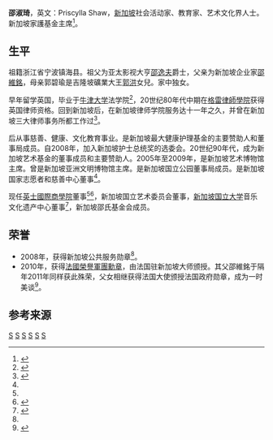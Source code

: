 '''邵淑琦'''，英文：Priscylla Shaw，[[新加坡|新加坡]]社会活动家、教育家、艺术文化界人士。新加坡家護基金主席<ref>{{cite web |url=http://www.hnf.org.sg/about-us/board-of-management |title=Ms Priscylla Shaw President |publisher=Home Nursing Foundation |author=Board of Management |accessdate=2015-06-26 |archive-date=2015-07-15 |archive-url=https://web.archive.org/web/20150715175034/http://www.hnf.org.sg/about-us/board-of-management |dead-url=no }}</ref>。

==生平==

祖籍浙江省宁波镇海县。祖父为亚太影视大亨[[邵逸夫|邵逸夫]]爵士，父亲为新加坡企业家[[邵維銘|邵維銘]]，母亲郭碧瑜是吉隆坡礦業大王[[郭洪|郭洪]]女兒。家中独女。 

早年留学英国，毕业于[[牛津大学|牛津大学]]法学院<ref>{{cite web |url=https://www.stcatz.ox.ac.uk/sites/default/files/The%20Year%202009.pdf |title=The Year 2009 |publisher=St Catherine’s College |author=University of Oxford |deadurl=yes |archiveurl=https://web.archive.org/web/20131018191842/http://www.stcatz.ox.ac.uk/sites/default/files/The%20Year%202009.pdf |archivedate=2013-10-18 }}</ref>，20世纪80年代中期在[[格雷律師學院|格雷律師學院]]获得英国律师资格。回到新加坡后，在新加坡律师学院服务达十一年之久，并曾在新加坡三大律师事务所都工作过<ref name="Shaw INSEAD">{{cite web |url=http://about.insead.edu/constituencies/priscylla_shaw.cfm |title=Priscylla Shaw - Board of Directors |publisher=INSEAD |author=about INSEAD |deadurl=yes |archiveurl=https://web.archive.org/web/20160304074017/http://about.insead.edu/constituencies/priscylla_shaw.cfm |archivedate=2016-03-04 }}</ref>。

后从事慈善、健康、文化教育事业。是新加坡最大健康护理基金的主要赞助人和董事局成员。自2008年，加入新加坡护士总统奖的选委会。20世纪90年代，成为新加坡艺术基金的董事成员和主要赞助人。2005年至2009年，是新加坡艺术博物馆主席。曾是新加坡亚洲文明博物馆主席。是新加坡国立公园董事局成员。是新加坡国家志愿者和慈善中心董事<ref name="Shaw INSEAD"/>。

现任[[英士國際商學院|英士國際商學院]]董事<ref name="Shaw INSEAD"/><ref>{{cite web |url=http://www.bloomberg.com/research/stocks/private/person.asp?personId=212785649&privcapId=100597&previousCapId=100597&previousTitle=INSEAD |title=Executive Profile Priscylla Shaw |publisher=Bloomberg Business |accessdate=2015-06-26 |archive-date=2016-03-07 |archive-url=https://web.archive.org/web/20160307235053/http://www.bloomberg.com/research/stocks/private/person.asp?personId=212785649&privcapId=100597&previousCapId=100597&previousTitle=INSEAD |dead-url=no }}</ref>，新加坡国立艺术委员会董事，[[新加坡国立大学|新加坡国立大学]]音乐文化遗产中心董事<ref>{{cite web |url=http://www.nus.edu.sg/music/01b_aboutus_govern_08.html |title=PRISCYLLA SHAW |publisher=Yong Siew Toh Conservatory of Music |author=National University of Singapore |deadurl=yes |archiveurl=https://web.archive.org/web/20160304190409/http://www.nus.edu.sg/music/01b_aboutus_govern_08.html |archivedate=2016-03-04 }}</ref>，新加坡邵氏基金会成员。

==荣誉==
* 2008年，获得新加坡公共服务勋章<ref name="Shaw INSEAD"/>。
* 2010年，获得[[法國榮譽軍團勳章|法國榮譽軍團勳章]]，由法国驻新加坡大师颁授。其父邵維銘于隔年2011年同样获此殊荣，父女相继获得法国大使颁授法国政府勋章，成为一时美谈<ref>{{cite web |url=http://www.ambafrance-sg.org/French-Honours-For-An-Illustrious |title=French Honours For An Illustrious Philanthropist |publisher=France in Singapore |author=Embassy of France in Singapore |date=2010-09-13|access-date=2015-06-26 |archive-url=https://web.archive.org/web/20160304120939/http://www.ambafrance-sg.org/French-Honours-For-An-Illustrious |archive-date=2016-03-04 |dead-url=yes }}</ref>。

==参考来源==
{{reflist|2}}
{{邵逸夫}}
[[Category:镇海县人|S]]
[[Category:邵逸夫家族|S]]
[[Category:牛津大学校友|S]]
[[Category:新加坡国立大学校友|S]]
[[Category:寧波裔新加坡人|S]]
[[Category:寧波裔英國人|S]]